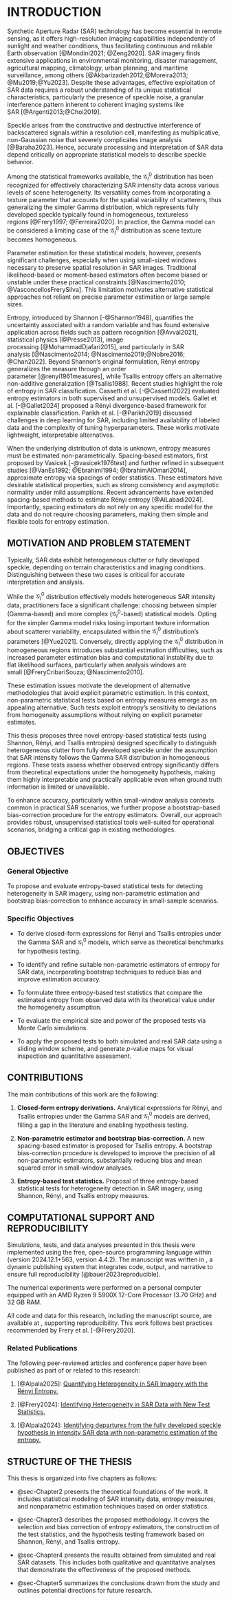 <!-- # --- -->
<!-- # format: -->
<!-- #   pdf: -->
<!-- #     documentclass: ../MastersDoctoralThesis -->
<!-- #     classoption: ["11pt", "english", "singlespacing", "headsepline"] -->
<!-- #     bibliography: ../example.bib -->
<!-- # --- -->


# INTRODUCTION {#sec-Chapter1}


Synthetic Aperture Radar (SAR) technology has become essential in  remote sensing, as it offers high-resolution imaging capabilities independently of sunlight and weather conditions, thus facilitating continuous and reliable Earth observation&nbsp;[@Mondini2021; @Zeng2020]. SAR imagery finds extensive applications in environmental monitoring, disaster management, agricultural mapping, climatology, urban planning, and maritime surveillance, among others&nbsp;[@Akbarizadeh2012;@Moreira2013; @Mu2019;@Yu2023]. Despite these advantages, effective exploitation of SAR data requires a robust understanding of its unique statistical characteristics, particularly the presence of speckle noise, a granular interference pattern inherent to coherent imaging systems like SAR&nbsp;[@Argenti2013;@Choi2019].

Speckle arises from the constructive and destructive interference of backscattered signals within a resolution cell, manifesting as multiplicative, non-Gaussian noise that severely complicates image analysis [@Baraha2023]. Hence, accurate processing and interpretation of SAR data depend critically on appropriate statistical models to describe speckle behavior.

Among the statistical frameworks available, the $\mathcal{G}_I^0$ distribution has been recognized for effectively characterizing SAR intensity data across various levels of scene heterogeneity. Its versatility comes from incorporating a texture parameter that accounts for the spatial variability of scatterers, thus generalizing the simpler Gamma distribution, which represents fully developed speckle typically found in homogeneous, textureless regions&nbsp;[@Frery1997; @Ferreira2020]. In practice, the Gamma model can be considered a limiting case of the $\mathcal{G}_I^0$ distribution as scene texture becomes homogeneous.

Parameter estimation for these statistical models, however, presents significant challenges, especially when using small-sized windows necessary to preserve spatial resolution in SAR images. Traditional likelihood-based or moment-based estimators often become biased or unstable under these practical constraints&nbsp;[@Nascimento2010; @VasconcellosFrerySilva]. This limitation motivates alternative statistical approaches not reliant on precise parameter estimation or large sample sizes.


Entropy, introduced by Shannon&nbsp;[-@Shannon1948], quantifies the uncertainty associated with a random variable and has found extensive application across fields such as pattern recognition [@Avval2021], statistical physics&nbsp;[@Presse2013], image processing&nbsp;[@MohammadDjafari2015], and particularly in SAR analysis&nbsp;[@Nascimento2014; @Nascimento2019;@Nobre2016; @Chan2022]. Beyond Shannon's original formulation, Rényi entropy generalizes the measure through an order parameter&nbsp;[@renyi1961measures], while Tsallis entropy offers an alternative non-additive generalization&nbsp;[@Tsallis1988].
Recent studies highlight the role of entropy in SAR classification.
Cassetti et al.&nbsp;[-@Cassetti2022] evaluated entropy estimators in both supervised and unsupervised models.
Gallet et al.&nbsp;[-@Gallet2024] proposed a Rényi divergence-based framework for explainable classification.
Parikh et al.&nbsp;[-@Parikh2019] discussed challenges in deep learning for SAR, including limited availability of labeled data and the complexity of tuning hyperparameters. These works motivate lightweight, interpretable alternatives.

When the underlying distribution of data is unknown, entropy measures must be estimated non-parametrically. Spacing-based estimators, first proposed by Vasicek&nbsp;[-@vasicek1976test] and further refined in subsequent studies&nbsp;[@VanEs1992; @Ebrahimi1994; @IbrahimAlOmari2014], approximate entropy via spacings of order statistics. These estimators have desirable statistical properties, such as strong consistency and asymptotic normality under mild assumptions. Recent advancements have extended spacing-based methods to estimate Rényi entropy&nbsp;[@AlLabadi2024]. Importantly, spacing estimators do not rely on any specific model for the data and do not require choosing parameters, making them simple and flexible tools for entropy estimation.




## MOTIVATION AND PROBLEM STATEMENT

Typically, SAR data exhibit heterogeneous clutter or fully developed speckle, depending on terrain characteristics and imaging conditions. Distinguishing between these two cases is critical for accurate interpretation and analysis.

While the $\mathcal{G}_I^0$ distribution effectively models heterogeneous SAR intensity data, practitioners face a significant challenge: choosing between simpler (Gamma-based) and more complex ($\mathcal{G}_I^0$-based) statistical models. Opting for the simpler Gamma model risks losing important texture information about scatterer variability, encapsulated within the $\mathcal{G}_I^0$ distribution's parameters&nbsp;[@Yue2021]. Conversely, directly applying the $\mathcal{G}_I^0$ distribution in homogeneous regions introduces substantial estimation difficulties, such as increased parameter estimation bias and computational instability due to flat likelihood surfaces, particularly when analysis windows are small&nbsp;[@FreryCribariSouza; @Nascimento2010].

These estimation issues motivate the development of alternative methodologies that avoid explicit parametric estimation. In this context, non-parametric statistical tests based on entropy measures emerge as an appealing alternative. Such tests exploit entropy’s sensitivity to deviations from homogeneity assumptions without relying on explicit parameter estimates.

This thesis proposes three novel entropy-based statistical tests (using Shannon, Rényi, and Tsallis entropies) designed specifically to distinguish heterogeneous clutter from fully developed speckle under the assumption that SAR intensity follows the Gamma SAR distribution in homogeneous regions. These tests assess whether observed entropy significantly differs from theoretical expectations under the homogeneity hypothesis, making them highly interpretable and practically applicable even when ground truth information is limited or unavailable.

To enhance accuracy, particularly within small-window analysis contexts common in practical SAR scenarios, we further propose a bootstrap-based bias-correction procedure for the entropy estimators. Overall, our approach provides robust, unsupervised statistical tools well-suited for operational scenarios, bridging a critical gap in existing methodologies.



## OBJECTIVES

<!-- The primary objective of this thesis is to develop and validate a set of entropy-based statistical tests for the detection of heterogeneity in SAR intensity images. These tests are designed to distinguish between fully developed speckle, modeled by the Gamma distribution, and heterogeneous clutter, modeled by the $\mathcal{G}_I^0$ distribution, in a robust and interpretable manner. -->

### General Objective

To propose and evaluate entropy-based statistical tests for detecting heterogeneity in SAR imagery, using non-parametric estimation and bootstrap bias-correction to enhance accuracy in small-sample scenarios.


### Specific Objectives

- To derive closed-form expressions for  Rényi and Tsallis entropies under the Gamma SAR and $\mathcal{G}_I^0$ models, which serve as theoretical benchmarks for hypothesis testing. 

- To identify and refine suitable non-parametric estimators of entropy for SAR data, incorporating bootstrap techniques to reduce bias and improve estimation accuracy.

- To formulate three entropy-based test statistics that compare the estimated entropy from observed data with its theoretical value under the homogeneity assumption.

- To evaluate the empirical size and power of the proposed tests via Monte Carlo simulations.

- To apply the proposed tests to both simulated and real SAR data using a sliding window scheme, and generate $p$-value maps for visual inspection and quantitative assessment.


## CONTRIBUTIONS

The main contributions of this work are the following:

1. **Closed-form entropy derivations.** Analytical expressions for Rényi, and Tsallis entropies under the Gamma SAR and $\mathcal{G}_I^0$ models are derived, filling a gap in the literature and enabling  hypothesis testing.


2. **Non-parametric estimator and bootstrap bias-correction.** A new spacing-based estimator is proposed for Tsallis entropy. A bootstrap bias-correction procedure is developed to improve the precision of all non-parametric estimators, substantially reducing bias and mean squared error in small-window analyses.

3. **Entropy-based test statistics.** Proposal of three  entropy-based statistical tests for heterogeneity detection in SAR imagery, using Shannon, Rényi, and Tsallis entropy measures.

<!-- 4. **Comprehensive validation.** Evaluation of the statistical performance of the proposed tests through extensive Monte Carlo simulations, analyzing Type I error (size), power, and robustness under various speckle and texture conditions. -->

<!-- 5. **Real applications.** Application of the proposed methodology to both simulated and real SAR data, producing $p$-value maps through sliding window analysis for visual and quantitative assessment of spatial heterogeneity. -->


## COMPUTATIONAL SUPPORT AND REPRODUCIBILITY

Simulations, tests, and data analyses presented in this thesis were implemented using the free, open-source programming language \texttt{R}\footnote{\url{https://www.r-project.org/}} within \texttt{RStudio} (version 2024.12.1+563, \texttt{R} version 4.4.2). The manuscript was written in \texttt{Quarto}\footnote{\url{https://quarto.org/}}, a dynamic publishing system that integrates code, output, and narrative to ensure full reproducibility&nbsp;[@bauer2023reproducible].

The numerical experiments were performed on a personal computer equipped with an AMD Ryzen 9 5900X 12-Core Processor (3.70 GHz) and 32 GB RAM.

All code and data for this research, including the manuscript source, are  available at \url{https://github.com/rjaneth/Thesis-UFPE}, supporting reproducibility. This work follows best practices recommended by Frery et al.&nbsp;[-@Frery2020].

### Related Publications

The following peer-reviewed articles and conference paper have been published as part of or related to this research:


1. [@Alpala2025]: [Quantifying Heterogeneity in SAR Imagery with the Rényi Entropy.](https://openaccess.wgtn.ac.nz/articles/journal_contribution/Quantifying_Heterogeneity_in_SAR_Imagery_with_the_R_nyi_Entropy/29376944?file=55548095)


2. [@Frery2024]: [Identifying Heterogeneity in SAR Data with New Test Statistics.](https://www.mdpi.com/2072-4292/16/11/1973) 

3. [@Alpala2024]: [Identifying departures from the fully developed speckle hypothesis in intensity SAR data with non-parametric estimation of the entropy.](https://ieeexplore.ieee.org/document/10544448)


## STRUCTURE OF THE THESIS

This thesis is organized into five chapters as follows:

- @sec-Chapter2 presents the theoretical foundations of the work. It includes statistical modeling of SAR intensity data, entropy measures, and nonparametric estimation techniques based on order statistics.

- @sec-Chapter3 describes the proposed methodology. It covers the selection and bias correction of entropy estimators, the construction of the test statistics, and the hypothesis testing framework based on Shannon, Rényi, and Tsallis entropy.

- @sec-Chapter4 presents the results obtained from simulated and real SAR datasets. This includes both qualitative and quantitative analyses that demonstrate the effectiveness of the proposed methods.

- @sec-Chapter5 summarizes the conclusions drawn from the study and outlines potential directions for future research.




